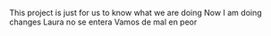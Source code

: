 This project is just for us to know what we are doing
Now I am doing changes
Laura no se entera
Vamos de mal en peor